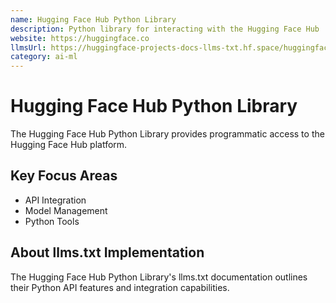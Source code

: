 ```yaml
---
name: Hugging Face Hub Python Library
description: Python library for interacting with the Hugging Face Hub
website: https://huggingface.co
llmsUrl: https://huggingface-projects-docs-llms-txt.hf.space/huggingface_hub/llms.txt
category: ai-ml
---
```


# Hugging Face Hub Python Library

The Hugging Face Hub Python Library provides programmatic access to the Hugging Face Hub platform.

## Key Focus Areas

- API Integration
- Model Management
- Python Tools

## About llms.txt Implementation

The Hugging Face Hub Python Library's llms.txt documentation outlines their Python API features and integration capabilities.
